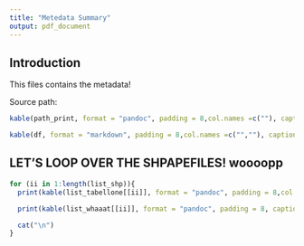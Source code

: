 ---
title: "Metedata Summary"
output: pdf_document
---

## Introduction

This files contains the metadata!

Source path:
```{r echo = FALSE, message=FALSE, comment=NA}

kable(path_print, format = "pandoc", padding = 8,col.names =c(""), caption = "Source folder path:")
```


```{r echo = FALSE, message=FALSE}

kable(df, format = "markdown", padding = 8,col.names =c("",""), caption = "A bit of information sent from the field! Any problem?")
```

## LET'S LOOP OVER THE SHPAPEFILES! woooopp

```{r echo = FALSE, message=FALSE, comment=NA, results = 'asis'}

for (ii in 1:length(list_shp)){
  print(kable(list_tabellone[[ii]], format = "pandoc", padding = 8,col.names =c("",""), caption = paste("Shape General Info ",list_shp[ii],sep = "")))

  print(kable(list_whaaat[[ii]], format = "pandoc", padding = 8, caption = paste("Attribute Table ",list_shp[ii],sep = "")))

  cat("\n")
} 

```